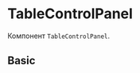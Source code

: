 

<Meta
  title="Components/Table/TableControlPanel"
  component={TableControlPanel}
/>

# TableControlPanel

Компонент `TableControlPanel`.

## Basic

<Preview>
  <Story name="Basic">
    <TableControlPanel columns={genColumns(100, true)} />
  </Story>
</Preview>

<Props of={TableControlPanel} />
